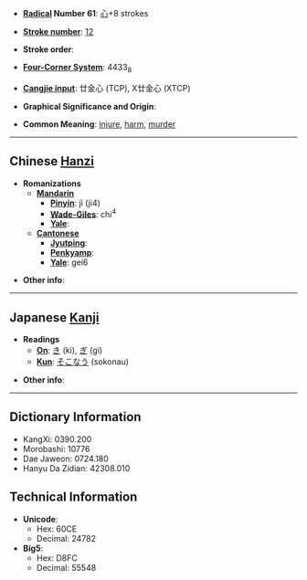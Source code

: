 * '''[[Wiktionary:Chinese radical index| Radical]] Number 61''': [[Wiktionary:Chinese radical index 心|心]]+8 strokes

* '''[[Wiktionary:Chinese total strokes index|Stroke number]]''': [[Wiktionary:Chinese total strokes index 12|12]]

* '''Stroke order''': 

* '''[[Wiktionary:Chinese four corner index|Four-Corner System]]''': 4433<sub>8</sub>

* '''[[Wiktionary:Chinese Cangjie index|Cangjie input]]''': 廿金心 (TCP), X廿金心 (XTCP)

* '''Graphical Significance and Origin''': 

* '''Common Meaning''': [[injure]], [[harm]], [[murder]]

----

== Chinese [[Hanzi]] ==

* '''Romanizations'''
** '''[[Mandarin]]'''
*** '''[[Pinyin]]''': jì (ji4)
*** '''[[Wade-Giles]]''': chi<sup>4</sup>
*** '''[[Yale]]''': 
** '''[[Cantonese]]'''
*** '''[[Jyutping]]''':
*** '''[[Penkyamp]]''': 
*** '''[[Yale]]''': gei6

* '''Other info''': 

----

== Japanese [[Kanji]] ==

* '''Readings'''
** '''[[On]]''': [[き]] (ki), [[ぎ]] (gi)
** '''[[Kun]]''': [[そこなう]] (sokonau)

* '''Other info''':  

----

== Dictionary Information ==

* KangXi: 0390.200
* Morobashi: 10776
* Dae Jaweon: 0724.180
* Hanyu Da Zidian: 42308.010

== Technical Information ==

* '''Unicode''':
** Hex: 60CE
** Decimal: 24782
* '''Big5''':
** Hex: D8FC
** Decimal: 55548